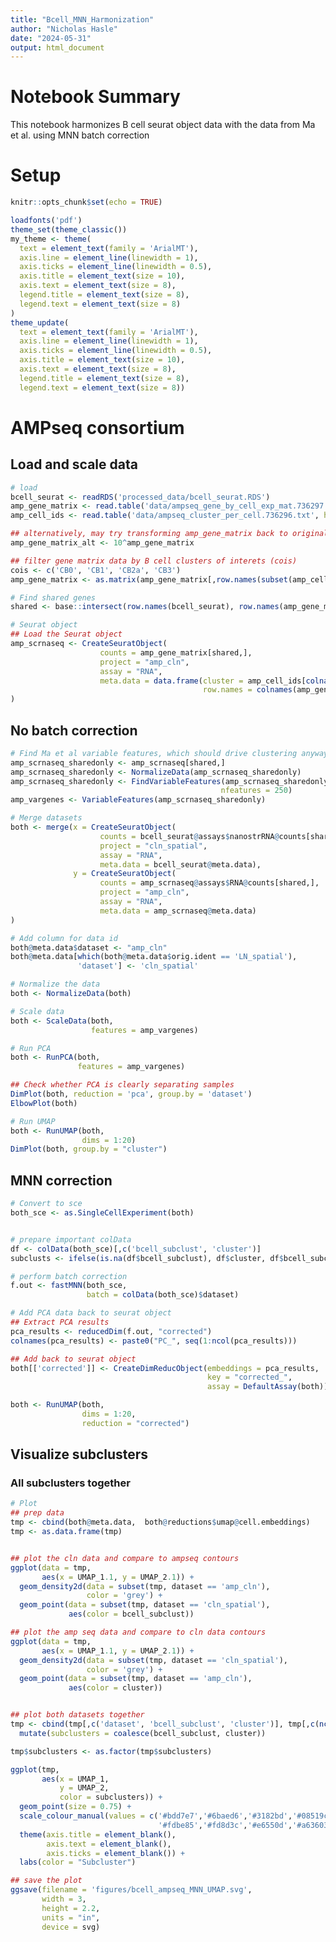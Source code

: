 ```yaml
---
title: "Bcell_MNN_Harmonization"
author: "Nicholas Hasle"
date: "2024-05-31"
output: html_document
---
```


# Notebook Summary

This notebook harmonizes B cell seurat object data with the data from Ma et al. using MNN batch correction


# Setup

```r
knitr::opts_chunk$set(echo = TRUE)

loadfonts('pdf')
theme_set(theme_classic())
my_theme <- theme(
  text = element_text(family = 'ArialMT'),
  axis.line = element_line(linewidth = 1),
  axis.ticks = element_line(linewidth = 0.5),
  axis.title = element_text(size = 10),
  axis.text = element_text(size = 8),
  legend.title = element_text(size = 8),
  legend.text = element_text(size = 8)
)
theme_update(
  text = element_text(family = 'ArialMT'),
  axis.line = element_line(linewidth = 1),
  axis.ticks = element_line(linewidth = 0.5),
  axis.title = element_text(size = 10),
  axis.text = element_text(size = 8),
  legend.title = element_text(size = 8),
  legend.text = element_text(size = 8))
```


# AMPseq consortium

## Load and scale data

```r
# load 
bcell_seurat <- readRDS('processed_data/bcell_seurat.RDS')
amp_gene_matrix <- read.table('data/ampseq_gene_by_cell_exp_mat.736297.txt')
amp_cell_ids <- read.table('data/ampseq_cluster_per_cell.736296.txt', header = T, row.names = 1)

## alternatively, may try transforming amp_gene_matrix back to original count matrix
amp_gene_matrix_alt <- 10^amp_gene_matrix

## filter gene matrix data by B cell clusters of interets (cois)
cois <- c('CB0', 'CB1', 'CB2a', 'CB3')
amp_gene_matrix <- as.matrix(amp_gene_matrix[,row.names(subset(amp_cell_ids, cluster %in% cois))])

# Find shared genes
shared <- base::intersect(row.names(bcell_seurat), row.names(amp_gene_matrix))

# Seurat object
## Load the Seurat object
amp_scrnaseq <- CreateSeuratObject(
                    counts = amp_gene_matrix[shared,],
                    project = "amp_cln",
                    assay = "RNA",
                    meta.data = data.frame(cluster = amp_cell_ids[colnames(amp_gene_matrix),],
                                           row.names = colnames(amp_gene_matrix))
)


```

## No batch correction

```r

# Find Ma et al variable features, which should drive clustering anyway
amp_scrnaseq_sharedonly <- amp_scrnaseq[shared,]
amp_scrnaseq_sharedonly <- NormalizeData(amp_scrnaseq_sharedonly)
amp_scrnaseq_sharedonly <- FindVariableFeatures(amp_scrnaseq_sharedonly,
                                               nfeatures = 250)
amp_vargenes <- VariableFeatures(amp_scrnaseq_sharedonly)

# Merge datasets
both <- merge(x = CreateSeuratObject(
                    counts = bcell_seurat@assays$nanostrRNA@counts[shared,],
                    project = "cln_spatial",
                    assay = "RNA",
                    meta.data = bcell_seurat@meta.data),
              y = CreateSeuratObject(
                    counts = amp_scrnaseq@assays$RNA@counts[shared,],
                    project = "amp_cln",
                    assay = "RNA",
                    meta.data = amp_scrnaseq@meta.data)
)

# Add column for data id
both@meta.data$dataset <- "amp_cln"
both@meta.data[which(both@meta.data$orig.ident == 'LN_spatial'),
               'dataset'] <- 'cln_spatial'

# Normalize the data
both <- NormalizeData(both)

# Scale data
both <- ScaleData(both,
                  features = amp_vargenes)

# Run PCA
both <- RunPCA(both,
               features = amp_vargenes)

## Check whether PCA is clearly separating samples
DimPlot(both, reduction = 'pca', group.by = 'dataset')
ElbowPlot(both)

# Run UMAP
both <- RunUMAP(both,
                dims = 1:20)
DimPlot(both, group.by = "cluster")


```

## MNN correction

```r
# Convert to sce
both_sce <- as.SingleCellExperiment(both)


# prepare important colData
df <- colData(both_sce)[,c('bcell_subclust', 'cluster')]
subclusts <- ifelse(is.na(df$bcell_subclust), df$cluster, df$bcell_subclust)

# perform batch correction
f.out <- fastMNN(both_sce,
                 batch = colData(both_sce)$dataset)

# Add PCA data back to seurat object
## Extract PCA results
pca_results <- reducedDim(f.out, "corrected")
colnames(pca_results) <- paste0("PC_", seq(1:ncol(pca_results)))

## Add back to seurat object
both[['corrected']] <- CreateDimReducObject(embeddings = pca_results,
                                            key = "corrected_",
                                            assay = DefaultAssay(both))

both <- RunUMAP(both,
                dims = 1:20,
                reduction = "corrected")

```

## Visualize subclusters

### All subclusters together

```r
# Plot
## prep data
tmp <- cbind(both@meta.data,  both@reductions$umap@cell.embeddings)
tmp <- as.data.frame(tmp)


## plot the cln data and compare to ampseq contours
ggplot(data = tmp,
       aes(x = UMAP_1.1, y = UMAP_2.1)) +
  geom_density2d(data = subset(tmp, dataset == 'amp_cln'),
                 color = 'grey') +
  geom_point(data = subset(tmp, dataset == 'cln_spatial'),
             aes(color = bcell_subclust))

## plot the amp seq data and compare to cln data contours
ggplot(data = tmp,
       aes(x = UMAP_1.1, y = UMAP_2.1)) +
  geom_density2d(data = subset(tmp, dataset == 'cln_spatial'),
                 color = 'grey') +
  geom_point(data = subset(tmp, dataset == 'amp_cln'),
             aes(color = cluster))


## plot both datasets together
tmp <- cbind(tmp[,c('dataset', 'bcell_subclust', 'cluster')], tmp[,c(ncol(tmp)-1, ncol(tmp))]) %>%
  mutate(subclusters = coalesce(bcell_subclust, cluster))

tmp$subclusters <- as.factor(tmp$subclusters)

ggplot(tmp,
       aes(x = UMAP_1,
           y = UMAP_2,
           color = subclusters)) +
  geom_point(size = 0.75) +
  scale_colour_manual(values = c('#bdd7e7','#6baed6','#3182bd','#08519c',
                                 '#fdbe85','#fd8d3c','#e6550d','#a63603')) +
  theme(axis.title = element_blank(),
        axis.text = element_blank(),
        axis.ticks = element_blank()) +
  labs(color = "Subcluster")

## save the plot
ggsave(filename = 'figures/bcell_ampseq_MNN_UMAP.svg',
       width = 3,
       height = 2.2,
       units = "in",
       device = svg)

```

